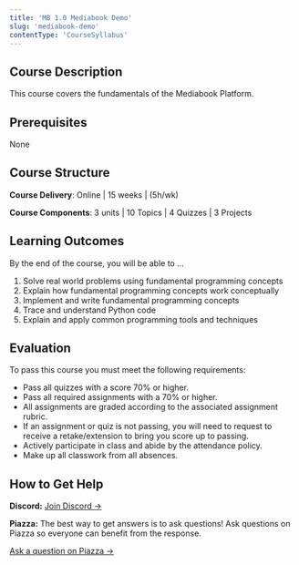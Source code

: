 ```yaml
---
title: 'MB 1.0 Mediabook Demo'
slug: 'mediabook-demo'
contentType: 'CourseSyllabus'
---
```


## Course Description

This course covers the fundamentals of the Mediabook Platform.

## Prerequisites

None

## Course Structure

**Course Delivery**: Online | 15 weeks | (5h/wk)

**Course Components**: 3 units | 10 Topics | 4 Quizzes | 3 Projects

## Learning Outcomes

By the end of the course, you will be able to ...

1. Solve real world problems using fundamental programming concepts
1. Explain how fundamental programming concepts work conceptually
1. Implement and write fundamental programming concepts
1. Trace and understand Python code
1. Explain and apply common programming tools and techniques

## Evaluation

To pass this course you must meet the following requirements:

- Pass all quizzes with a score 70% or higher.
- Pass all required assignments with a 70% or higher.
- All assignments are graded according to the associated assignment rubric.
- If an assignment or quiz is not passing, you will need to request to receive a retake/extension to
bring you score up to passing.
- Actively participate in class and abide by the attendance policy.
- Make up all classwork from all absences.

## How to Get Help

**Discord:** [Join Discord →](https://discord.gg/dquxtwxB3r)

**Piazza:** The best way to get answers is to ask questions! Ask questions on Piazza so everyone can
benefit from the response.

[Ask a question on Piazza →](https://make.sc/cs1.0-piazza)

